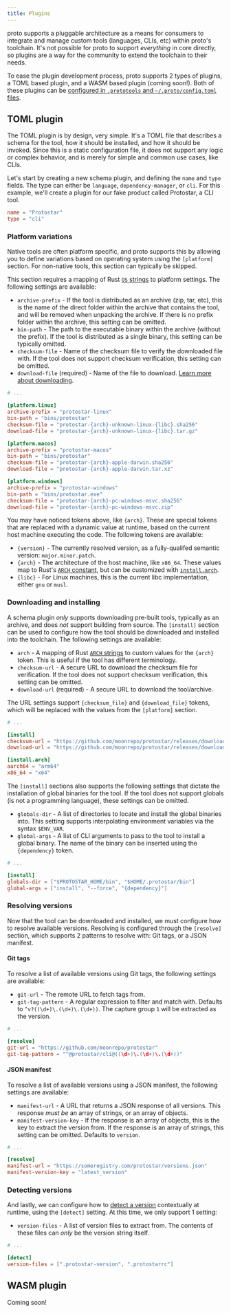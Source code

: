 ```yaml
---
title: Plugins
---
```


proto supports a pluggable architecture as a means for consumers to integrate and manage custom
tools (languages, CLIs, etc) within proto's toolchain. It's not possible for proto to support
_everything_ in core directly, so plugins are a way for the community to extend the toolchain to
their needs.

To ease the plugin development process, proto supports 2 types of plugins, a TOML based plugin, and
a WASM based plugin (coming soon!). Both of these plugins can be
[configured in `.prototools` and `~/.proto/config.toml` files](./config#plugins).

## TOML plugin

The TOML plugin is by design, very simple. It's a TOML file that describes a schema for the tool,
how it should be installed, and how it should be invoked. Since this is a static configuration file,
it does not support any logic or complex behavior, and is merely for simple and common use cases,
like CLIs.

Let's start by creating a new schema plugin, and defining the `name` and `type` fields. The type can
either be `language`, `dependency-manager`, or `cli`. For this example, we'll create a plugin for
our fake product called Protostar, a CLI tool.

```toml title="protostar.toml"
name = "Protostar"
type = "cli"
```

### Platform variations

Native tools are often platform specific, and proto supports this by allowing you to define
variations based on operating system using the `[platform]` section. For non-native tools, this
section can typically be skipped.

This section requires a mapping of Rust
[`OS` strings](https://doc.rust-lang.org/std/env/consts/constant.OS.html) to platform settings. The
following settings are available:

- `archive-prefix` - If the tool is distributed as an archive (zip, tar, etc), this is the name of
  the direct folder within the archive that contains the tool, and will be removed when unpacking
  the archive. If there is no prefix folder within the archive, this setting can be omitted.
- `bin-path` - The path to the executable binary within the archive (without the prefix). If the
  tool is distributed as a single binary, this setting can be typically omitted.
- `checksum-file` - Name of the checksum file to verify the downloaded file with. If the tool does
  not support checksum verification, this setting can be omitted.
- `download-file` (required) - Name of the file to download.
  [Learn more about downloading](#downloading-and-installing).

```toml title="protostar.toml"
# ...

[platform.linux]
archive-prefix = "protostar-linux"
bin-path = "bins/protostar"
checksum-file = "protostar-{arch}-unknown-linux-{libc}.sha256"
download-file = "protostar-{arch}-unknown-linux-{libc}.tar.gz"

[platform.macos]
archive-prefix = "protostar-macos"
bin-path = "bins/protostar"
checksum-file = "protostar-{arch}-apple-darwin.sha256"
download-file = "protostar-{arch}-apple-darwin.tar.xz"

[platform.windows]
archive-prefix = "protostar-windows"
bin-path = "bins/protostar.exe"
checksum-file = "protostar-{arch}-pc-windows-msvc.sha256"
download-file = "protostar-{arch}-pc-windows-msvc.zip"
```

You may have noticed tokens above, like `{arch}`. These are special tokens that are replaced with a
dynamic value at runtime, based on the current host machine executing the code. The following tokens
are available:

- `{version}` - The currently resolved version, as a fully-qualifed semantic version:
  `major.minor.patch`.
- `{arch}` - The architecture of the host machine, like `x86_64`. These values map to Rust's
  [`ARCH` constant](https://doc.rust-lang.org/std/env/consts/constant.ARCH.html), but can be
  customized with [`install.arch`](#downloading-and-installing).
- `{libc}` - For Linux machines, this is the current libc implementation, either `gnu` or `musl`.

### Downloading and installing

A schema plugin _only_ supports downloading pre-built tools, typically as an archive, and does _not_
support building from source. The `[install]` section can be used to configure how the tool should
be downloaded and installed into the toolchain. The following settings are available:

- `arch` - A mapping of Rust
  [`ARCH` strings](https://doc.rust-lang.org/std/env/consts/constant.ARCH.html) to custom values for
  the `{arch}` token. This is useful if the tool has different terminology.
- `checksum-url` - A secure URL to download the checksum file for verification. If the tool does not
  support checksum verification, this setting can be omitted.
- `download-url` (required) - A secure URL to download the tool/archive.

The URL settings support `{checksum_file}` and `{download_file}` tokens, which will be replaced with
the values from the `[platform]` section.

```toml title="protostar.toml"
# ...

[install]
checksum-url = "https://github.com/moonrepo/protostar/releases/download/v{version}/{checksum_file}"
download-url = "https://github.com/moonrepo/protostar/releases/download/v{version}/{download_file}"

[install.arch]
aarch64 = "arm64"
x86_64 = "x64"
```

The `[install]` sections also supports the following settings that dictate the installation of
global binaries for the tool. If the tool does not support globals (is not a programming language),
these settings can be omitted.

- `globals-dir` - A list of directories to locate and install the global binaries into. This setting
  supports interpolating environment variables via the syntax `$ENV_VAR`.
- `global-args` - A list of CLI arguments to pass to the tool to install a global binary. The name
  of the binary can be inserted using the `{dependency}` token.

```toml title="protostar.toml"
# ...

[install]
globals-dir = ["$PROTOSTAR_HOME/bin", "$HOME/.protostar/bin"]
global-args = ["install", "--force", "{dependency}"]
```

### Resolving versions

Now that the tool can be downloaded and installed, we must configure how to resolve available
versions. Resolving is configured through the `[resolve]` section, which supports 2 patterns to
resolve with: Git tags, or a JSON manifest.

#### Git tags

To resolve a list of available versions using Git tags, the following settings are available:

- `git-url` - The remote URL to fetch tags from.
- `git-tag-pattern` - A regular expression to filter and match with. Defaults to
  `^v?((\d+)\.(\d+)\.(\d+))`. The capture group `1` will be extracted as the version.

```toml title="protostar.toml"
# ...

[resolve]
git-url = "https://github.com/moonrepo/protostar"
git-tag-pattern = "^@protostar/cli@((\d+)\.(\d+)\.(\d+))"
```

#### JSON manifest

To resolve a list of available versions using a JSON manifest, the following settings are available:

- `manifest-url` - A URL that returns a JSON response of all versions. This response _must be_ an
  array of strings, or an array of objects.
- `manifest-version-key` - If the response is an array of objects, this is the key to extract the
  version from. If the response is an array of strings, this setting can be omitted. Defaults to
  `version`.

```toml title="protostar.toml"
# ...

[resolve]
manifest-url = "https://someregistry.com/protostar/versions.json"
manifest-version-key = "latest_version"
```

### Detecting versions

And lastly, we can configure how to [detect a version](./detection) contextually at runtime, using
the `[detect]` setting. At this time, we only support 1 setting:

- `version-files` - A list of version files to extract from. The contents of these files can _only_
  be the version string itself.

```toml title="protostar.toml"
# ...

[detect]
version-files = [".protostar-version", ".protostarrc"]
```

## WASM plugin

Coming soon!
